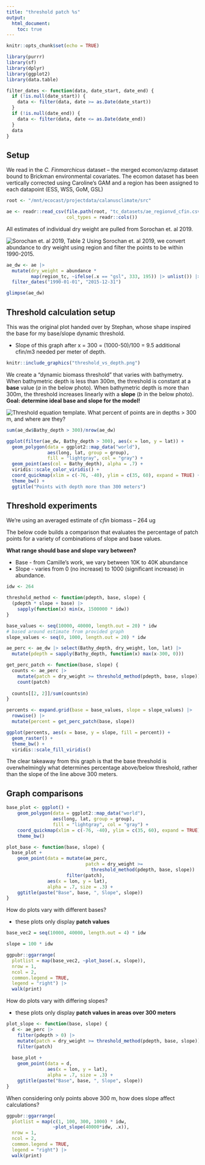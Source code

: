 ```yaml
---
title: "threshold patch %s"
output: 
  html_document:
    toc: true
---
```


```r
knitr::opts_chunk$set(echo = TRUE)

library(purrr)
library(sf)
library(dplyr)
library(ggplot2)
library(data.table)

filter_dates <- function(data, date_start, date_end) {
  if (!is.null(date_start)) {
    data <- filter(data, date >= as.Date(date_start))
  }
  if (!is.null(date_end)) {
    data <- filter(data, date <= as.Date(date_end))
  }
  data
}
```

## Setup

We read in the *C. Finmarchicus* dataset -- the merged ecomon/azmp dataset bound to Brickman environmental covariates. The ecomon dataset has been vertically corrected using Caroline's GAM and a region has been assigned to each datapoint (ESS, WSS, GoM, GSL)

```r
root <- "/mnt/ecocast/projectdata/calanusclimate/src"

ae <- readr::read_csv(file.path(root, "tc_datasets/ae_regionvd_cfin.csv.gz"),
                      col_types = readr::cols())
```

All estimates of individual dry weight are pulled from Sorochan et. al 2019. 

![Sorochan et. al 2019, Table 2](sorochan_table.jpeg)
Using Sorochan et. al 2019, we convert abundance to dry weight using region and filter the points to be within 1990-2015. 

```r
ae_dw <- ae |>
  mutate(dry_weight = abundance * 
         map(region_tc, ~ifelse(.x == "gsl", 333, 195)) |> unlist()) |>
  filter_dates("1990-01-01", "2015-12-31")

glimpse(ae_dw)
```

## Threshold calculation setup

This was the original plot handed over by Stephan, whose shape inspired the base for my base/slope dynamic threshold.

* Slope of this graph after x = 300 = (1000-50)/100 = 9.5 additional cfin/m3 needed per meter of depth.

```r
knitr::include_graphics("threshold_vs_depth.png")
```

We create a "dynamic biomass threshold" that varies with bathymetry. When bathymetric depth is less than 300m, the threshold is constant at a **base** value (*a* in the below photo). When bathymetric depth is more than 300m, the threshold increases linearly with a **slope** (*b* in the below photo). **Goal: determine ideal base and slope for the model!**

![Threshold equation template.](threshold_graph.png)
What percent of points are in depths > 300 m, and where are they? 

```r
sum(ae_dw$Bathy_depth > 300)/nrow(ae_dw) 
```
```r
ggplot(filter(ae_dw, Bathy_depth > 300), aes(x = lon, y = lat)) +
  geom_polygon(data = ggplot2::map_data("world"), 
               aes(long, lat, group = group),
               fill = "lightgray", col = "gray") +
  geom_point(aes(col = Bathy_depth), alpha = .7) +
  viridis::scale_color_viridis() +
  coord_quickmap(xlim = c(-76, -40), ylim = c(35, 60), expand = TRUE) +
  theme_bw() + 
  ggtitle("Points with depth more than 300 meters")
```

## Threshold experiments

We're using an averaged estimate of *cfin* biomass -- 264 ug

The below code builds a comparison that evaluates the percentage of patch points for a variety of combinations of slope and base values. 

**What range should base and slope vary between?**

* Base - from Camille's work, we vary between 10K to 40K abundance
* Slope - varies from 0 (no increase) to 1000 (significant increase) in abundance. 

```r
idw <- 264 

threshold_method <- function(pdepth, base, slope) {
  (pdepth * slope + base) |>
    sapply(function(x) min(x, 1500000 * idw))
}

base_values <- seq(10000, 40000, length.out = 20) * idw
# based around estimate from provided graph
slope_values <- seq(0, 1000, length.out = 20) * idw
```

```r
ae_perc <- ae_dw |> select(Bathy_depth, dry_weight, lon, lat) |>
  mutate(pdepth = sapply(Bathy_depth, function(x) max(x-300, 0)))

get_perc_patch <- function(base, slope) {
  counts <- ae_perc |>
    mutate(patch = dry_weight >= threshold_method(pdepth, base, slope)) |>
    count(patch) 
  
  counts[[2, 2]]/sum(counts$n)
}
```

```r
percents <- expand.grid(base = base_values, slope = slope_values) |>
  rowwise() |>
  mutate(percent = get_perc_patch(base, slope))

ggplot(percents, aes(x = base, y = slope, fill = percent)) +
  geom_raster() +
  theme_bw() +
  viridis::scale_fill_viridis()
```

The clear takeaway from this graph is that the base threshold is overwhelmingly what determines percentage above/below threshold, rather than the slope of the line above 300 meters.

## Graph comparisons

```r
base_plot <- ggplot() +
    geom_polygon(data = ggplot2::map_data("world"), 
                 aes(long, lat, group = group),
                 fill = "lightgray", col = "gray") +
    coord_quickmap(xlim = c(-76, -40), ylim = c(35, 60), expand = TRUE) +
    theme_bw()

plot_base <- function(base, slope) {
  base_plot + 
    geom_point(data = mutate(ae_perc, 
                             patch = dry_weight >= 
                               threshold_method(pdepth, base, slope)) |>
                      filter(patch),
               aes(x = lon, y = lat),
               alpha = .7, size = .3) +
    ggtitle(paste("Base", base, ", Slope", slope))
}
```

How do plots vary with different bases?

* these plots only display **patch values**

```r
base_vec2 = seq(10000, 40000, length.out = 4) * idw

slope = 100 * idw

ggpubr::ggarrange(
  plotlist = map(base_vec2, ~plot_base(.x, slope)), 
  nrow = 1, 
  ncol = 2, 
  common.legend = TRUE,
  legend = "right") |>
  walk(print)
```

How do plots vary with differing slopes? 

* these plots only display **patch values in areas over 300 meters**

```r
plot_slope <- function(base, slope) {
  d <- ae_perc |>
    filter(pdepth > 0) |>
    mutate(patch = dry_weight >= threshold_method(pdepth, base, slope)) |>
    filter(patch)
  
  base_plot + 
    geom_point(data = d,
               aes(x = lon, y = lat),
               alpha = .7, size = .3) +
    ggtitle(paste("Base", base, ", Slope", slope))
}
```

When considering only points above 300 m, how does slope affect calculations?
```r
ggpubr::ggarrange(
  plotlist = map(c(1, 100, 300, 1000) * idw, 
                 ~plot_slope(40000*idw, .x)), 
  nrow = 1, 
  ncol = 2, 
  common.legend = TRUE,
  legend = "right") |>
  walk(print)
```





